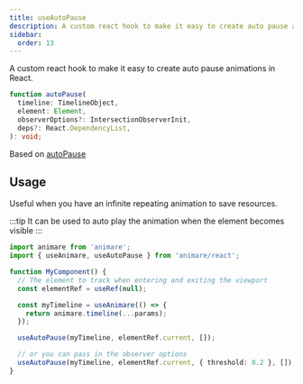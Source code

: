 ```yaml
---
title: useAutoPause
description: A custom react hook to make it easy to create auto pause animations in React.
sidebar:
  order: 13
---
```


A custom react hook to make it easy to create auto pause animations in React.

```ts wrap title="syntax"
function autoPause(
  timeline: TimelineObject,
  element: Element,
  observerOptions?: IntersectionObserverInit,
  deps?: React.DependencyList,
): void;
```

Based on [autoPause](/animare/api/plugins/autopause)

## Usage

Useful when you have an infinite repeating animation to save resources.

:::tip
It can be used to auto play the animation when the element becomes visible
:::

```ts title="example" frame="terminal"
import animare from 'animare';
import { useAnimare, useAutoPause } from 'animare/react';

function MyComponent() {
  // The element to track when entering and exiting the viewport
  const elementRef = useRef(null);

  const myTimeline = useAnimare(() => {
    return animare.timeline(...params);
  });

  useAutoPause(myTimeline, elementRef.current, []);

  // or you can pass in the observer options
  useAutoPause(myTimeline, elementRef.current, { threshold: 0.2 }, []);
}
```

